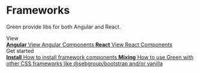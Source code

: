 
<Meta title="Frameworks" />


<style>{`
  .subheading {
    --mediumdark: '#999999';
    font-weight: 900;
    font-size: 13px;
    color: #999;
    letter-spacing: 6px;
    line-height: 24px;
    text-transform: uppercase;
    margin-bottom: 12px;
    margin-top: 40px;
  }

  .link-list {
    display: grid;
    grid-template-columns: 1fr;
    row-gap: 10px;
  }

  @media (min-width: 620px) {
    .link-list {
      row-gap: 20px;
      column-gap: 20px;
      grid-template-columns: 1fr 1fr;
    }
  }

  @media all and (-ms-high-contrast:none) {
  .link-list {
      display: -ms-grid;
      -ms-grid-columns: 1fr 1fr;
    }
  }

  .link-item {
    display: block;
    padding: 20px 30px 20px 15px;
    border: 1px solid var(--border-color);
    border-radius: 5px;
    transition: background 150ms ease-out, border 150ms ease-out, transform 150ms ease-out;
    color: var(--text-primary-color);
    display: flex;
    align-items: flex-start;
  }

  .link-item:hover {
    border-color: #1EA7FD50;
    transform: translate3d(0, -3px, 0);
    box-shadow: rgba(0, 0, 0, 0.08) 0 3px 10px 0;
  }

  .link-item:active {
    border-color: #1EA7FD;
    transform: translate3d(0, 0, 0);
  }

  .link-item strong {
    font-weight: 700;
    display: block;
    margin-bottom: 2px;
  }

  .link-item img {
    height: 40px;
    width: 40px;
    margin-right: 15px;
    flex: none;
  }

  .link-item span {
    font-size: 14px;
    line-height: 20px;
  }
`}</style>

# Frameworks

Green provide libs for both Angular and React.

<div className="subheading">View</div>

<div className="link-list">
  <a className="link-item" href="https://sebgroup.github.io/green/latest/angular/" target="_blank">
    <span>
      <strong>Angular</strong>
      View Angular Components
    </span>
  </a>
  <a className="link-item" href="https://sebgroup.github.io/green/latest/react/" target="_blank">
    <span>
      <strong>React</strong>
      View React Components
    </span>
  </a>
</div>

<div className="subheading">Get started</div>

<div className="link-list">
  <a className="link-item"
     href="?path=/story/get-started-install--page"
     target="_self">
    <span>
      <strong>Install</strong>
      How to install framework components
    </span>
  </a>
  <a className="link-item"
     href="?path=/story/get-started-install--page"
     target="_self">
    <span>
      <strong>Mixing</strong>
      How to use Green with other CSS frameworks like @sebgroup/bootstrap and/or vanilla
    </span>
  </a>
</div>
